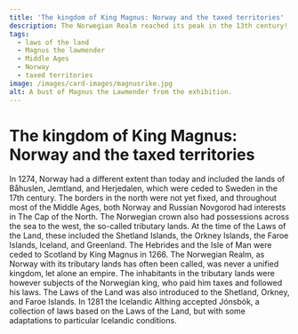 ```yaml
---
title: 'The kingdom of King Magnus: Norway and the taxed territories'
description: The Norwegian Realm reached its peak in the 13th century!
tags: 
  - laws of the land
  - Magnus the lawmender
  - Middle Ages
  - Norway
  - taxed territories
image: /images/card-images/magnusrike.jpg
alt: A bust of Magnus the Lawmender from the exhibition.
---
```



# The kingdom of King Magnus: Norway and the taxed territories

<Container stil="initial side">
    In 1274, Norway had a different extent than today and included the lands of Båhuslen, Jemtland, and Herjedalen, which were ceded to Sweden in the 17th century. The borders in the north were not yet fixed, and throughout most of the Middle Ages, both Norway and Russian Novgorod had interests in The Cap of the North. The Norwegian crown also had possessions across the sea to the west, the so-called tributary lands. At the time of the Laws of the Land, these included the Shetland Islands, the Orkney Islands, the Faroe Islands, Iceland, and Greenland. The Hebrides and the Isle of Man were ceded to Scotland by King Magnus in 1266. The Norwegian Realm, as Norway with its tributary lands has often been called, was never a unified kingdom, let alone an empire. The inhabitants in the tributary lands were however subjects of the Norwegian king, who paid him taxes and followed his laws. The Laws of the Land was also introduced to the Shetland, Orkney, and Faroe Islands. In 1281 the Icelandic Althing accepted Jónsbók, a collection of laws based on the Laws of the Land, but with some adaptations to particular Icelandic conditions.
</Container>

<Figure
    image="/images/introduksjon/skattlandene.jpg"
    title="A map over the Norwegian realm during the Middle Ages. Illustration: Tine Erika Fuglseth."
    alt="A map over the Norwegian realm during the Middle Ages."
>
</Figure>

